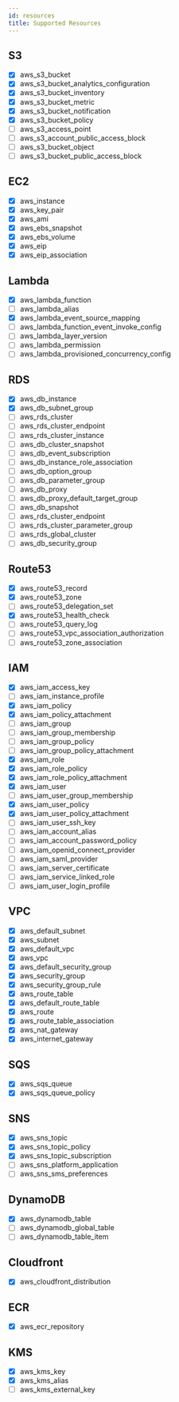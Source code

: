 ```yaml
---
id: resources
title: Supported Resources
---
```


## S3

- [x] aws_s3_bucket
- [x] aws_s3_bucket_analytics_configuration
- [x] aws_s3_bucket_inventory
- [x] aws_s3_bucket_metric
- [x] aws_s3_bucket_notification
- [x] aws_s3_bucket_policy
- [ ] aws_s3_access_point
- [ ] aws_s3_account_public_access_block
- [ ] aws_s3_bucket_object
- [ ] aws_s3_bucket_public_access_block

## EC2

- [x] aws_instance
- [x] aws_key_pair
- [x] aws_ami
- [x] aws_ebs_snapshot
- [x] aws_ebs_volume
- [x] aws_eip
- [x] aws_eip_association

## Lambda

- [x] aws_lambda_function
- [ ] aws_lambda_alias
- [x] aws_lambda_event_source_mapping
- [ ] aws_lambda_function_event_invoke_config
- [ ] aws_lambda_layer_version
- [ ] aws_lambda_permission
- [ ] aws_lambda_provisioned_concurrency_config

## RDS

- [x] aws_db_instance
- [x] aws_db_subnet_group
- [ ] aws_rds_cluster
- [ ] aws_rds_cluster_endpoint
- [ ] aws_rds_cluster_instance
- [ ] aws_db_cluster_snapshot
- [ ] aws_db_event_subscription
- [ ] aws_db_instance_role_association
- [ ] aws_db_option_group
- [ ] aws_db_parameter_group
- [ ] aws_db_proxy
- [ ] aws_db_proxy_default_target_group
- [ ] aws_db_snapshot
- [ ] aws_rds_cluster_endpoint
- [ ] aws_rds_cluster_parameter_group
- [ ] aws_rds_global_cluster
- [ ] aws_db_security_group

## Route53

- [x] aws_route53_record
- [x] aws_route53_zone
- [ ] aws_route53_delegation_set
- [x] aws_route53_health_check
- [ ] aws_route53_query_log
- [ ] aws_route53_vpc_association_authorization
- [ ] aws_route53_zone_association

## IAM

- [x] aws_iam_access_key
- [ ] aws_iam_instance_profile
- [x] aws_iam_policy
- [x] aws_iam_policy_attachment
- [ ] aws_iam_group
- [ ] aws_iam_group_membership
- [ ] aws_iam_group_policy
- [ ] aws_iam_group_policy_attachment
- [x] aws_iam_role
- [x] aws_iam_role_policy
- [x] aws_iam_role_policy_attachment
- [x] aws_iam_user
- [ ] aws_iam_user_group_membership
- [x] aws_iam_user_policy
- [x] aws_iam_user_policy_attachment
- [ ] aws_iam_user_ssh_key
- [ ] aws_iam_account_alias
- [ ] aws_iam_account_password_policy
- [ ] aws_iam_openid_connect_provider
- [ ] aws_iam_saml_provider
- [ ] aws_iam_server_certificate
- [ ] aws_iam_service_linked_role
- [ ] aws_iam_user_login_profile

## VPC

- [x] aws_default_subnet
- [x] aws_subnet
- [x] aws_default_vpc
- [x] aws_vpc
- [x] aws_default_security_group
- [x] aws_security_group
- [x] aws_security_group_rule
- [x] aws_route_table
- [x] aws_default_route_table
- [x] aws_route
- [x] aws_route_table_association
- [x] aws_nat_gateway
- [x] aws_internet_gateway

## SQS

- [x] aws_sqs_queue
- [x] aws_sqs_queue_policy

## SNS

- [x] aws_sns_topic
- [x] aws_sns_topic_policy
- [x] aws_sns_topic_subscription
- [ ] aws_sns_platform_application
- [ ] aws_sns_sms_preferences

## DynamoDB

- [x] aws_dynamodb_table
- [ ] aws_dynamodb_global_table
- [ ] aws_dynamodb_table_item

## Cloudfront

- [x] aws_cloudfront_distribution

## ECR

- [x] aws_ecr_repository

## KMS

- [x] aws_kms_key
- [x] aws_kms_alias
- [ ] aws_kms_external_key